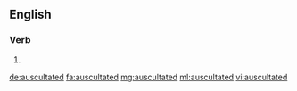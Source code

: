 ==English==

===Verb===
{{head|en|verb form}}

# {{en-past of|auscultate}}

[[de:auscultated]]
[[fa:auscultated]]
[[mg:auscultated]]
[[ml:auscultated]]
[[vi:auscultated]]